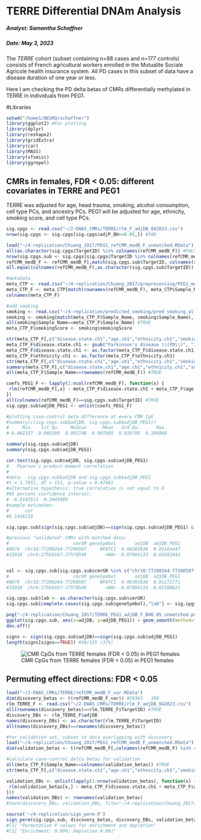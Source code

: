 TERRE Differential DNAm Analysis
===============================================================

##### Analyst: Samantha Schaffner
##### Date: May 3, 2023
  
The *TERRE* cohort (subset containing n=88 cases and n=177 controls) consists of French agricultural workers enrolled in the Mutualite Sociale Agricole health insurance system. All PD cases in this subset of data have a disease duration of one year or less. 

Here I am checking the PD delta betas of CMRs differentially methylated in TERRE in individuals from PEG1.

#Libraries
```r
setwd("/home1/NEURO/schaffner")
library(ggplot2) #For plotting
library(dplyr)
library(reshape2)
library(gridExtra)
library(car)
library(MASS)
library(sfsmisc)
library(ggrepel)
```

## CMRs in females, FDR < 0.05: different covariates in TERRE and PEG1

TERRE was adjusted for age, head trauma, smoking, alcohol consumption, cell type PCs, and ancestry PCs. PEG1 will be adjusted for age, ethnicity, smoking score, and cell type PCs.

```r
sig.cpgs <- read.csv("~/2-EWAS_CMRs/TERRE/rlm_F_adjDB_042023.csv")
nrow(sig.cpgs <- sig.cpgs[sig.cpgs$adjP_BH<=0.05,]) #508

load("~/4-replication/Chuang_2017/PEG1_refCMR_medB_F_unmatched.RData")
all(as.character(sig.cpgs$TargetID) %in% colnames(refCMR_medB_F)) #FALSE
nrow(sig.cpgs.sub <- sig.cpgs[sig.cpgs$TargetID %in% colnames(refCMR_medB_F),]) #155 CpGs in 450K CMRs
refCMR_medB_F <- refCMR_medB_F[,match(sig.cpgs.sub$TargetID, colnames(refCMR_medB_F))]
all.equal(colnames(refCMR_medB_F),as.character(sig.cpgs.sub$TargetID)) #TRUE

#metadata
meta_CTP <- read.csv("~/4-replication/Chuang_2017/preprocessing/PEG1_meta_celltypePCs.csv")
meta_CTP_F <- meta_CTP[match(rownames(refCMR_medB_F), meta_CTP$Sample_Name),]
colnames(meta_CTP_F)

#add smoking
smoking <- read.csv("~/4-replication/predicted_smoking/pred_smoking_all_cohorts.csv")
smoking <- smoking[match(meta_CTP_F$Sample_Name, smoking$Sample_Name),]
all(smoking$Sample_Name==meta_CTP_F$Sample_Name) #TRUE
meta_CTP_F$smokingScore <- smoking$smokingScore

str(meta_CTP_F[,c("disease.state.ch1","age.ch1","ethnicity.ch1","smokingScore","CTP_PC1","CTP_PC2","CTP_PC3")])
meta_CTP_F$disease.state.ch1 <- gsub("Parkinson's disease \\(PD\\)", "1", gsub("PD-free control","0", meta_CTP_F$disease.state.ch1))
meta_CTP_F$disease.state.ch1 <- as.factor(meta_CTP_F$disease.state.ch1)
meta_CTP_F$ethnicity.ch1 <- as.factor(meta_CTP_F$ethnicity.ch1)
str(meta_CTP_F[,c("disease.state.ch1","age.ch1","ethnicity.ch1","smokingScore","CTP_PC1","CTP_PC2","CTP_PC3")])
summary(meta_CTP_F[,c("disease.state.ch1","age.ch1","ethnicity.ch1","smokingScore","CTP_PC1","CTP_PC2","CTP_PC3")])
all(meta_CTP_F$Sample_Name==rownames(refCMR_medB_F)) #TRUE

coefs_PEG1_F <- lapply(1:ncol(refCMR_medB_F), function(x) {
 rlm(refCMR_medB_F[,x] ~ meta_CTP_F$disease.state.ch1 + meta_CTP_F$age.ch1 + meta_CTP_F$ethnicity.ch1 + meta_CTP_F$smokingScore + meta_CTP_F$CTP_PC1 + meta_CTP_F$CTP_PC2 + meta_CTP_F$CTP_PC3, psi = psi.huber, maxit=500)$coefficients[2]
})
all(colnames(refCMR_medB_F)==sig.cpgs.sub$TargetID) #TRUE
sig.cpgs.sub$adjDB_PEG1 <- unlist(coefs_PEG1_F)

#plotting case-control beta difference at every CMR CpG
#summary(c(sig.cpgs.sub$adjDB, sig.cpgs.sub$adjDB_PEG1))
#     Min.   1st Qu.    Median      Mean   3rd Qu.      Max. 
#-0.082337 -0.003200  0.002748  0.007889  0.018795  0.106860 

summary(sig.cpgs.sub$adjDB)
summary(sig.cpgs.sub$adjDB_PEG1)

cor.test(sig.cpgs.sub$adjDB, sig.cpgs.sub$adjDB_PEG1)
#	Pearson's product-moment correlation
#
#data:  sig.cpgs.sub$adjDB and sig.cpgs.sub$adjDB_PEG1
#t = 1.7951, df = 153, p-value = 0.07461
#alternative hypothesis: true correlation is not equal to 0
#95 percent confidence interval:
# -0.0143513  0.2945999
#sample estimates:
#      cor 
#0.1436219 

sig.cpgs.sub[sign(sig.cpgs.sub$adjDB)==sign(sig.cpgs.sub$adjDB_PEG1) & abs(sig.cpgs.sub$adjDB)>=0.03 & abs(sig.cpgs.sub$adjDB_PEG1)>=0.03,c("cmrGR","geneSymbol","adjDB","adjDB_PEG1")] #none

#previous "validated" CMRs with matched data:
#                        cmrGR geneSymbol       adjDB  adjDB_PEG1
#8876  chr18:77280264-77280587     NFATC1  0.06383836  0.03164447
#15018  chr6:27569167-27570549       <NA> -0.07884133 -0.03582442


val <- sig.cpgs.sub[sig.cpgs.sub$cmrGR %in% c("chr18:77280264-77280587","chr6:27569167-27570549"),c("cmrGR","geneSymbol","adjDB","adjDB_PEG1")]
#                        cmrGR geneSymbol       adjDB  adjDB_PEG1
#8876  chr18:77280264-77280587     NFATC1  0.06383836  0.01272771
#15018  chr6:27569167-27570549       <NA> -0.07884133 -0.02180821

sig.cpgs.sub$lab <- as.character(sig.cpgs.sub$cmrGR)
sig.cpgs.sub[complete.cases(sig.cpgs.sub$geneSymbol),"lab"] <- sig.cpgs.sub[complete.cases(sig.cpgs.sub$geneSymbol),"geneSymbol"]

png("~/4-replication/Chuang_2017/TERRE_PEG1_adjDB_F_BH0.05_unmatched.png", width=300, height=300)
ggplot(sig.cpgs.sub, aes(x=adjDB, y=adjDB_PEG1)) + geom_smooth(method="lm", col="grey") + geom_point(color="lightpink4", size=5, alpha=0.6) + theme_bw() + xlab("TERRE Adjusted Delta Beta") + ylab("PEG1 Adjusted Delta Beta") + xlim(c(-0.16,0.16)) + ylim(c(-0.05,0.05)) + ggtitle("TERRE (n = 100) vs. PEG1 (n = 232)") + coord_cartesian(clip="off")  + geom_label_repel(data=sig.cpgs.sub[sig.cpgs.sub$cmrGR %in% val$cmrGR,], aes(label = lab), size = 3, force=50, max.overlaps=Inf)
dev.off()

signs <- sign(sig.cpgs.sub$adjDB)==sign(sig.cpgs.sub$adjDB_PEG1)
length(signs[signs==TRUE]) #58/155 (37%)
```
![CMR CpGs from TERRE females (FDR < 0.05) in PEG1 females](/home1/NEURO/schaffner/4-replication/Chuang_2017/TERRE_PEG1_adjDB_F_BH0.05_unmatched.png)

## Permuting effect directions: FDR < 0.05
```r
load("~/2-EWAS_CMRs/TERRE/refCMR_medB_F_var.RData")
dim(discovery_betas <- t(refCMR_medB_F_var)) #29363   100
rlm_TERRE_F <- read.csv("~/2-EWAS_CMRs/TERRE/rlm_F_adjDB_042023.csv")
all(rownames(discovery_betas)==rlm_TERRE_F$TargetID) #TRUE
discovery_DBs <- rlm_TERRE_F$adjDB
names(discovery_DBs) <- as.character(rlm_TERRE_F$TargetID)
all(names(discovery_DBs)==rownames(discovery_betas))

#for validation set, subset to data overlapping with discovery
load("~/4-replication/Chuang_2017/PEG1_refCMR_medB_F_unmatched.RData")
dim(validation_betas <- t(refCMR_medB_F[,colnames(refCMR_medB_F) %in% rownames(discovery_betas)])) #17201   232

#calculate case-control delta betas for validation
all(meta_CTP_F$Sample_Name==colnames(validation_betas)) #TRUE
str(meta_CTP_F[,c("disease.state.ch1","age.ch1","ethnicity.ch1","smokingScore","CTP_PC1","CTP_PC2","CTP_PC3")])

validation_DBs <- unlist(lapply(1:nrow(validation_betas), function(x) {
 rlm(validation_betas[x,] ~ meta_CTP_F$disease.state.ch1 + meta_CTP_F$age.ch1 + meta_CTP_F$ethnicity.ch1 + meta_CTP_F$smokingScore + meta_CTP_F$CTP_PC1 + meta_CTP_F$CTP_PC2 + meta_CTP_F$CTP_PC3, psi = psi.huber, maxit=500)$coefficients[2]
}))
names(validation_DBs) <- rownames(validation_betas)
#save(discovery_DBs, validation_DBs, file="~/4-replication/Chuang_2017/validation_matched/female/all_adjDBs_TERRE_PEG1_F_probit_matched.RData")

source('~/4-replication/sign_perm.R')
sign_perm(sig.cpgs.sub, discovery_betas, discovery_DBs, validation_betas, validation_DBs, n_validation=58, permutation_number=1000)
#[1] "Permutation P values for enrichment and depletion"
#[1] "Enrichment: 0.999; Depletion 0.001"
```

